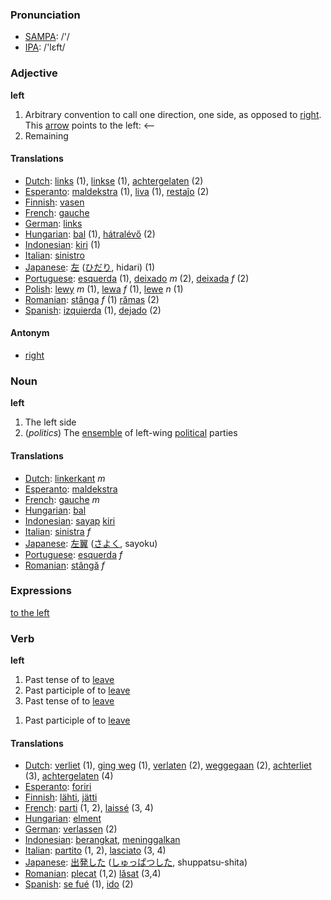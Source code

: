 === Pronunciation ===
*[[w:SAMPA|SAMPA]]: /'/
*[[w:IPA|IPA]]: /'lεft/

=== Adjective ===

'''left'''

# Arbitrary convention to call one direction, one side, as opposed to [[right]]. This [[arrow]] points to the left: <--
# Remaining

==== Translations ====

*[[Dutch]]: [[links]] (1), [[linkse]] (1), [[achtergelaten]] (2)
*[[Esperanto]]: [[maldekstra]] (1), [[liva]] (1), [[restaĵo]] (2)
*[[Finnish]]: [[vasen]]
*[[French]]: [[gauche]]
*[[German]]: [[links]]
*[[Hungarian]]: [[bal]] (1), [[hátralévő]] (2)
*[[Indonesian]]: [[kiri]] (1)
*[[Italian]]: [[sinistro]]
*[[Japanese]]: [[左]] ([[ひだり]], hidari) (1)
*[[Portuguese]]: [[esquerda]] (1), [[deixado]] ''m'' (2), [[deixada]] ''f'' (2)
*[[Polish]]: [[lewy]] ''m'' (1), [[lewa]] ''f'' (1), [[lewe]] ''n'' (1)
*[[Romanian]]: [[stânga]] ''f'' (1) [[rămas]] (2)
*[[Spanish]]: [[izquierda]] (1), [[dejado]] (2)

==== Antonym ====

*[[right]]

=== Noun ===

'''left'''

# The left side
# (''politics'') The [[ensemble]] of left-wing [[political]] parties

==== Translations ====

*[[Dutch]]: [[linkerkant]] ''m''
*[[Esperanto]]: [[maldekstra]]
*[[French]]: [[gauche]] ''m''
*[[Hungarian]]: [[bal]]
*[[Indonesian]]: [[sayap]] [[kiri]]
*[[Italian]]: [[sinistra]] ''f''
*[[Japanese]]: [[左翼]] ([[さよく]], sayoku)
*[[Portuguese]]: [[esquerda]] ''f''
*[[Romanian]]: [[stângă]] ''f''
=== Expressions ===

[[to the left]]

=== Verb ===

'''left'''

#Past tense of to [[leave]]
#Past participle of to [[leave]]
#Past tense of to [[leave]]

#Past participle of to [[leave]]

==== Translations ====

*[[Dutch]]: [[verliet]] (1), [[ging weg]] (1), [[verlaten]] (2), [[weggegaan]] (2), [[achterliet]] (3), [[achtergelaten]] (4)
*[[Esperanto]]: [[foriri]]
*[[Finnish]]: [[lähti]], [[jätti]]
*[[French]]: [[parti]] (1, 2), [[laissé]] (3, 4)
*[[Hungarian]]: [[elment]]
*[[German]]: [[verlassen]] (2)
*[[Indonesian]]: [[angkat|berangkat]], [[tinggal|meninggalkan]]
*[[Italian]]: [[partito]] (1, 2), [[lasciato]] (3, 4)
*[[Japanese]]: [[出発]]した ([[しゅっぱつ]]した, shuppatsu-shita)
*[[Romanian]]: [[plecat]] (1,2) [[lăsat]] (3,4)
*[[Spanish]]: [[se fué]] (1), [[ido]] (2)